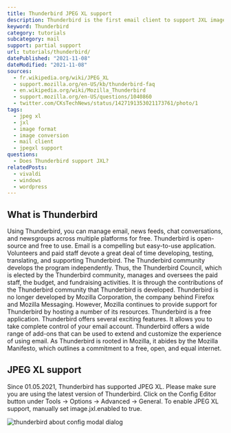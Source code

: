 ```yaml
---
title: Thunderbird JPEG XL support
description: Thunderbird is the first email client to support JXL images. Find out how you can use JXL images in Thunderbird.
keyword: Thunderbird
category: tutorials
subcategory: mail
support: partial support
url: tutorials/thunderbird/
datePublished: "2021-11-08"
dateModified: "2021-11-08"
sources:
  - fr.wikipedia.org/wiki/JPEG_XL
  - support.mozilla.org/en-US/kb/thunderbird-faq
  - en.wikipedia.org/wiki/Mozilla_Thunderbird
  - support.mozilla.org/en-US/questions/1040860
  - twitter.com/CKsTechNews/status/1427191353021173761/photo/1
tags:
  - jpeg xl
  - jxl
  - image format
  - image conversion
  - mail client
  - jpegxl support
questions:
  - Does Thunderbird support JXL?
relatedPosts:
  - vivaldi
  - windows
  - wordpress
---
```


## What is Thunderbird

Using Thunderbird, you can manage email, news feeds, chat conversations, and newsgroups across multiple platforms for free. Thunderbird is open-source and free to use. Email is a compelling but easy-to-use application. Volunteers and paid staff devote a great deal of time developing, testing, translating, and supporting Thunderbird. The Thunderbird community develops the program independently. Thus, the Thunderbird Council, which is elected by the Thunderbird community, manages and oversees the paid staff, the budget, and fundraising activities. It is through the contributions of the Thunderbird community that Thunderbird is developed. Thunderbird is no longer developed by Mozilla Corporation, the company behind Firefox and Mozilla Messaging. However, Mozilla continues to provide support for Thunderbird by hosting a number of its resources. Thunderbird is a free application. Thunderbird offers several exciting features. It allows you to take complete control of your email account. Thunderbird offers a wide range of add-ons that can be used to extend and customize the experience of using email. As Thunderbird is rooted in Mozilla, it abides by the Mozilla Manifesto, which outlines a commitment to a free, open, and equal internet.

## JPEG XL support

Since 01.05.2021, Thunderbird has supported JPEG XL. Please make sure you are using the latest version of Thunderbird. Click on the Config Editor button under Tools -> Options -> Advanced -> General. To enable JPEG XL support, manually set image.jxl.enabled to true.

<Image src="thunderbird" alt="thunderbird about config modal dialog" />
